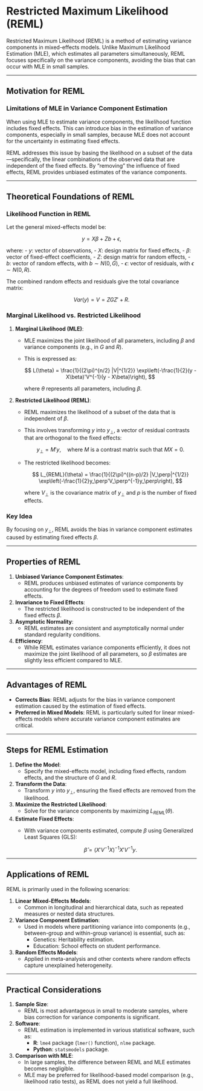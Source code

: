# Restricted Maximum Likelihood (REML)

Restricted Maximum Likelihood (REML) is a method of estimating variance components in mixed-effects models. Unlike Maximum Likelihood Estimation (MLE), which estimates all parameters simultaneously, REML focuses specifically on the variance components, avoiding the bias that can occur with MLE in small samples.

------------------------------------------------------------------------

## Motivation for REML

### Limitations of MLE in Variance Component Estimation

When using MLE to estimate variance components, the likelihood function includes fixed effects. This can introduce bias in the estimation of variance components, especially in small samples, because MLE does not account for the uncertainty in estimating fixed effects.

REML addresses this issue by basing the likelihood on a subset of the data---specifically, the linear combinations of the observed data that are independent of the fixed effects. By "removing" the influence of fixed effects, REML provides unbiased estimates of the variance components.

------------------------------------------------------------------------

## Theoretical Foundations of REML

### Likelihood Function in REML

Let the general mixed-effects model be:

$$
y = X\beta + Zb + \epsilon,
$$

where: - $y$: vector of observations, - $X$: design matrix for fixed effects, - $\beta$: vector of fixed-effect coefficients, - $Z$: design matrix for random effects, - $b$: vector of random effects, with $b \sim N(0, G)$, - $\epsilon$: vector of residuals, with $\epsilon \sim N(0, R)$.

The combined random effects and residuals give the total covariance matrix:

$$
Var(y) = V = ZGZ' + R.
$$

### Marginal Likelihood vs. Restricted Likelihood

1.  **Marginal Likelihood (MLE)**:
    -   MLE maximizes the joint likelihood of all parameters, including $\beta$ and variance components (e.g., in $G$ and $R$).

    -   This is expressed as:

        $$
        L(\theta) = \frac{1}{(2\pi)^{n/2} |V|^{1/2}} \exp\left(-\frac{1}{2}(y - X\beta)'V^{-1}(y - X\beta)\right),
        $$

        where $\theta$ represents all parameters, including $\beta$.
2.  **Restricted Likelihood (REML)**:
    -   REML maximizes the likelihood of a subset of the data that is independent of $\beta$.

    -   This involves transforming $y$ into $y_\perp$, a vector of residual contrasts that are orthogonal to the fixed effects:

        $$
        y_\perp = M'y, \quad \text{where } M \text{ is a contrast matrix such that } MX = 0.
        $$

    -   The restricted likelihood becomes:

        $$
        L_{REML}(\theta) = \frac{1}{(2\pi)^{(n-p)/2} |V_\perp|^{1/2}} \exp\left(-\frac{1}{2}y_\perp'V_\perp^{-1}y_\perp\right),
        $$

        where $V_\perp$ is the covariance matrix of $y_\perp$ and $p$ is the number of fixed effects.

### Key Idea

By focusing on $y_\perp$, REML avoids the bias in variance component estimates caused by estimating fixed effects $\beta$.

------------------------------------------------------------------------

## Properties of REML

1.  **Unbiased Variance Component Estimates**:
    -   REML produces unbiased estimates of variance components by accounting for the degrees of freedom used to estimate fixed effects.
2.  **Invariance to Fixed Effects**:
    -   The restricted likelihood is constructed to be independent of the fixed effects $\beta$.
3.  **Asymptotic Normality**:
    -   REML estimates are consistent and asymptotically normal under standard regularity conditions.
4.  **Efficiency**:
    -   While REML estimates variance components efficiently, it does not maximize the joint likelihood of all parameters, so $\beta$ estimates are slightly less efficient compared to MLE.

------------------------------------------------------------------------

## Advantages of REML

-   **Corrects Bias**: REML adjusts for the bias in variance component estimation caused by the estimation of fixed effects.
-   **Preferred in Mixed Models**: REML is particularly suited for linear mixed-effects models where accurate variance component estimates are critical.

------------------------------------------------------------------------

## Steps for REML Estimation

1.  **Define the Model**:
    -   Specify the mixed-effects model, including fixed effects, random effects, and the structure of $G$ and $R$.
2.  **Transform the Data**:
    -   Transform $y$ into $y_\perp$, ensuring the fixed effects are removed from the likelihood.
3.  **Maximize the Restricted Likelihood**:
    -   Solve for the variance components by maximizing $L_{REML}(\theta)$.
4.  **Estimate Fixed Effects**:
    -   With variance components estimated, compute $\beta$ using Generalized Least Squares (GLS):

        $$
        \hat{\beta} = (X'V^{-1}X)^{-1}X'V^{-1}y.
        $$

------------------------------------------------------------------------

## Applications of REML

REML is primarily used in the following scenarios:

1.  **Linear Mixed-Effects Models**:
    -   Common in longitudinal and hierarchical data, such as repeated measures or nested data structures.
2.  **Variance Component Estimation**:
    -   Used in models where partitioning variance into components (e.g., between-group and within-group variance) is essential, such as:
        -   Genetics: Heritability estimation.
        -   Education: School effects on student performance.
3.  **Random Effects Models**:
    -   Applied in meta-analysis and other contexts where random effects capture unexplained heterogeneity.

------------------------------------------------------------------------

## Practical Considerations

1.  **Sample Size**:
    -   REML is most advantageous in small to moderate samples, where bias correction for variance components is significant.
2.  **Software**:
    -   REML estimation is implemented in various statistical software, such as:
        -   **R**: `lme4` package (`lmer()` function), `nlme` package.
        -   **Python**: `statsmodels` package.
3.  **Comparison with MLE**:
    -   In large samples, the difference between REML and MLE estimates becomes negligible.
    -   MLE may be preferred for likelihood-based model comparison (e.g., likelihood ratio tests), as REML does not yield a full likelihood.
